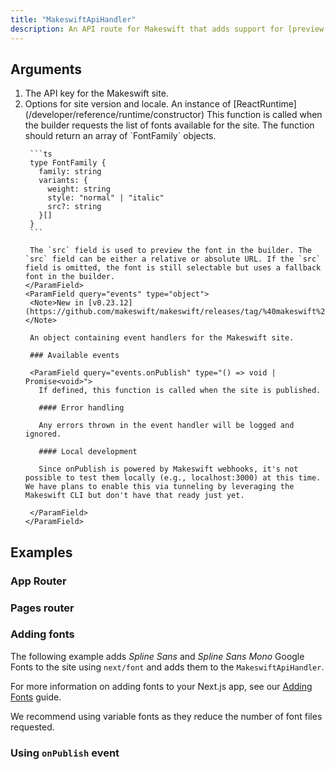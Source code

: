```yaml
---
title: "MakeswiftApiHandler"
description: An API route for Makeswift that adds support for [preview mode](https://nextjs.org/docs/pages/building-your-application/configuring/preview-mode), [on-demand revalidation](https://nextjs.org/docs/pages/building-your-application/data-fetching/incremental-static-regeneration#on-demand-revalidation), and other features that make Makeswift work seamlessly with your Next.js app.
---
```



## Arguments

1. <ParamField query="apiKey" type="string" required>
     The API key for the Makeswift site.
   </ParamField>
2. <ParamField query="options" type="object" required>
     Options for site version and locale.
     <Expandable>
       <ParamField query="runtime" type="ReactRuntime" required>
         An instance of [ReactRuntime](/developer/reference/runtime/constructor)
       </ParamField>
       <ParamField query="getFonts" type="() => FontFamily[]">
        This function is called when the builder requests the list of fonts available for the site. The function should return an array of `FontFamily` objects.

        ```ts
        type FontFamily {
          family: string
          variants: {
            weight: string
            style: "normal" | "italic"
            src?: string
          }[]
        }
        ```

        The `src` field is used to preview the font in the builder. The `src` field can be either a relative or absolute URL. If the `src` field is omitted, the font is still selectable but uses a fallback font in the builder.
       </ParamField>
       <ParamField query="events" type="object">
        <Note>New in [v0.23.12](https://github.com/makeswift/makeswift/releases/tag/%40makeswift%2Fruntime%400.23.12)</Note>
  
        An object containing event handlers for the Makeswift site.

        ### Available events

        <ParamField query="events.onPublish" type="() => void | Promise<void>">
          If defined, this function is called when the site is published.

          #### Error handling
          
          Any errors thrown in the event handler will be logged and ignored.

          #### Local development
          
          Since onPublish is powered by Makeswift webhooks, it's not possible to test them locally (e.g., localhost:3000) at this time. We have plans to enable this via tunneling by leveraging the Makeswift CLI but don't have that ready just yet.
          
        </ParamField>
       </ParamField>
     </Expandable>
   </ParamField>

## Examples

### App Router

<AppApiHandlerExample />

### Pages router

<PagesApiHandlerExample />

### Adding fonts

The following example adds *Spline Sans* and *Spline Sans Mono* Google Fonts to the site using `next/font` and adds them to the `MakeswiftApiHandler`.

For more information on adding fonts to your Next.js app, see our [Adding Fonts](/developer/guides/how-to/add-custom-fonts) guide.

<Note>
We recommend using variable fonts as they reduce the number of font files requested.
</Note>

<FontsExample />

### Using `onPublish` event

<OnPublishExample />
